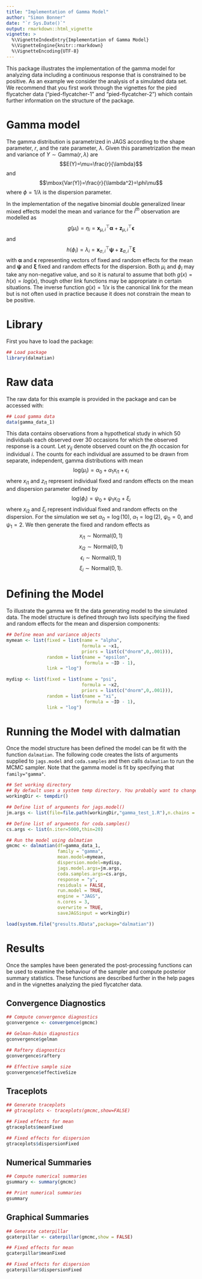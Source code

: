 ```yaml
---
title: "Implementation of Gamma Model"
author: "Simon Bonner"
date: "`r Sys.Date()`"
output: rmarkdown::html_vignette
vignette: >
  %\VignetteIndexEntry{Implementation of Gamma Model}
  %\VignetteEngine{knitr::rmarkdown}
  %\VignetteEncoding{UTF-8}
---
```


This package illustrates the implementation of the gamma model for analyzing data including a continuous response that is constrained to be positive. As an example we consider the analysis of a simulated data set. We recommend that you first work through the vignettes for the pied flycatcher data ("pied-flycatcher-1" and "pied-flycatcher-2") which contain further information on the structure of the package.

# Gamma model

The gamma distribution is parametrized in JAGS according to the shape parameter, $r$, and the rate parameter, $\lambda$. Given this parametrization the mean and variance of $Y \sim \mbox{Gamma}(r,\lambda)$ are
$$E(Y)=\mu=\frac{r}{\lambda}$$
and 
$$\mbox{Var(Y)}=\frac{r}{\lambda^2}=\phi\mu$$
where $\phi=1/\lambda$ is the dispersion parameter. 

In the implementation of the negative binomial double generalized linear mixed effects model the mean and variance for the $i^{th}$ observation are modelled as
$$
g(\mu_i)=\eta_i=\mathbf x_{\mu,i}^\top \mathbf \alpha + \mathbf z_{\mu,i}^\top \mathbf \epsilon
$$
and 
$$
h(\phi_i)=\lambda_i= \mathbf x_{\sigma,i}^\top \mathbf \psi + \mathbf z_{\sigma,i}^\top \mathbf \xi
$$
with $\mathbf \alpha$ and $\mathbf \epsilon$ representing vectors of fixed and random effects for the mean and $\mathbf \psi$ and $\mathbf \xi$ fixed and random effects for the dispersion. Both $\mu_i$ and $\phi_i$ may take any non-negative value, and so it is natural to assume that both $g(x)=h(x)=log(x)$, though other link functions may be appropriate in certain situations. The inverse function $g(x)=1/x$ is the canonical link for the mean but is not often used in practice because it does not constrain the mean to be positive. 

# Library

First you have to load the package:
```r
## Load package
library(dalmatian)
```

# Raw data

The raw data for this example is provided in the package and can be accessed with:
```r
## Load gamma data
data(gamma_data_1)
```
This data contains observations from a hypothetical study in which 50 individuals each observed over 30 occasions for which the observed response is a count. Let $y_{ij}$ denote observed count on the $j$th occasion for individual $i$. The counts for each individual are assumed to be drawn from separate, independent, gamma distributions with mean
$$\mbox{log}(\mu_{i})=\alpha_0 + \alpha_1 x_{i1} + \epsilon_{i}$$
where $x_{i1}$ and $z_{i1}$ represent individual fixed and random effects on the mean and dispersion parameter defined by
$$\mbox{log}(\phi_{i})=\psi_0 + \psi_1 x_{i2} + \xi_{i}$$
where $x_{i2}$ and $\xi_{i}$ represent individual fixed and random effects on the dispersion. For the simulation we set $\alpha_0=\log(10)$, $\alpha_1=\log(2)$, $\psi_0=0$, and $\psi_1=2$. We then generate the fixed and random effects as
$$x_{i1} \sim \mbox{Normal}(0,1)$$
$$x_{i2} \sim \mbox{Normal}(0,1)$$
$$\epsilon_{i} \sim \mbox{Normal}(0,1)$$
$$\xi_{i} \sim \mbox{Normal}(0,1).$$

# Defining the Model

To illustrate the gamma we fit the data generating model to the simulated data. The model structure is defined through two lists specifying the fixed and random effects for the mean and dispersion components:

```r
## Define mean and variance objects
mymean <- list(fixed = list(name = "alpha",
                            formula = ~x1,
                            priors = list(c("dnorm",0,.001))),
               random = list(name = "epsilon",
                             formula = ~ID - 1),
               link = "log")

mydisp <- list(fixed = list(name = "psi",
                            formula = ~x2,
                            priors = list(c("dnorm",0,.001))),
               random = list(name = "xi",
                             formula = ~ID - 1),
               link = "log")
```

# Running the Model with dalmatian

Once the model structure has been defined the model can be fit with the function `dalmatian`. The following code creates the lists of arguments supplied to `jags.model` and `coda.samples` and then calls `dalmatian` to run the MCMC sampler. Note that the gamma model is fit by specifying that `family="gamma"`.

```r

## Set working directory
## By default uses a system temp directory. You probably want to change this.
workingDir <- tempdir()

## Define list of arguments for jags.model()
jm.args <- list(file=file.path(workingDir,"gamma_test_1.R"),n.chains = 3, n.adapt = 1000)

## Define list of arguments for coda.samples()
cs.args <- list(n.iter=5000,thin=20)

## Run the model using dalmatian
gmcmc <- dalmatian(df=gamma_data_1,
                   family = "gamma",
                   mean.model=mymean,
                   dispersion.model=mydisp,
                   jags.model.args=jm.args,
                   coda.samples.args=cs.args,
                   response = "y",
                   residuals = FALSE,
                   run.model = TRUE,
                   engine = "JAGS",
                   n.cores = 3,
                   overwrite = TRUE,
                   saveJAGSinput = workingDir)
```

```r
load(system.file("gresults.RData",package="dalmatian"))
```

# Results

Once the samples have been generated the post-processing functions can be used to examine the behaviour of the sampler and compute posterior summary statistics. These functions are described further in the help pages and in the vignettes analyzing the pied flycatcher data.

## Convergence Diagnostics
```r
## Compute convergence diagnostics
gconvergence <- convergence(gmcmc)

```

```r
## Gelman-Rubin diagnostics
gconvergence$gelman

## Raftery diagnostics
gconvergence$raftery

## Effective sample size
gconvergence$effectiveSize
```

## Traceplots
```r
## Generate traceplots
## gtraceplots <- traceplots(gmcmc,show=FALSE)

```

```r
## Fixed effects for mean
gtraceplots$meanFixed

## Fixed effects for dispersion
gtraceplots$dispersionFixed
```

## Numerical Summaries
```r
## Compute numerical summaries
gsummary <- summary(gmcmc)
```

```r
## Print numerical summaries
gsummary
```

## Graphical Summaries
```r
## Generate caterpillar
gcaterpillar <- caterpillar(gmcmc,show = FALSE)

```

```r
## Fixed effects for mean
gcaterpillar$meanFixed

## Fixed effects for dispersion
gcaterpillar$dispersionFixed
```
